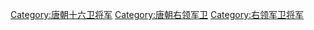 [[Category:唐朝十六卫将军|Category:唐朝十六卫将军]]
[[Category:唐朝右领军卫|Category:唐朝右领军卫]]
[[Category:右领军卫将军|Category:右领军卫将军]]